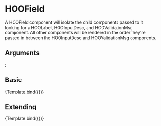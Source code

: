 
<Meta title="Components/Inputs/HOOField" component={HOOField} />

# HOOField

A HOOField component will isolate the child components passed to it looking for a HOOLabel, HOOInputDesc, and HOOValidationMsg component. All other components will be rendered in the order they're passed in between the HOOInputDesc and HOOValidationMsg components.

## Arguments

<ArgTypes of={HOOField} />

  <HOOLabel label='My Field' />
  <HOOInputDesc description='My field description' />
  <HOOText value="Temp"/>
  <HOOValidationMsg validationMsg='My Validation Message'/>
</HOOField>;

## Basic
<Canvas>
  <Story 
    name="Basic">
    {Template.bind({})}
  </Story>
</Canvas>

## Extending
<Canvas>
  <Story 
    name="Extending"
    args = { 
      {rootElementAttributes: { style: { backgroundColor: "pink" } }}
    }>
    {Template.bind({})}
  </Story>
</Canvas>
